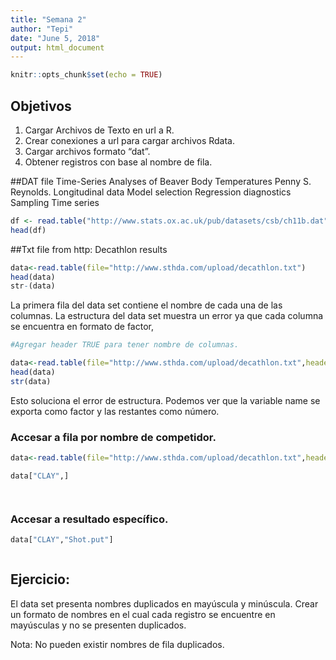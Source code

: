 ```yaml
---
title: "Semana 2"
author: "Tepi"
date: "June 5, 2018"
output: html_document
---
```


```r
knitr::opts_chunk$set(echo = TRUE)
```

## Objetivos

1. Cargar Archivos de Texto en url a R.
2. Crear conexiones a url para cargar archivos Rdata.
3. Cargar archivos formato "dat".
4. Obtener registros con base al nombre de fila.


##DAT file
 Time-Series Analyses of Beaver Body Temperatures Penny S. Reynolds. Longitudinal data Model selection Regression diagnostics Sampling Time series
```r
df <- read.table("http://www.stats.ox.ac.uk/pub/datasets/csb/ch11b.dat",header = FALSE)
head(df)
```



##Txt file from http:
 Decathlon results 
```r
data<-read.table(file="http://www.sthda.com/upload/decathlon.txt") 
head(data)
str-(data)
```
 La primera fila del data set contiene el nombre de cada una de las columnas.
 La estructura del data set muestra un error ya que cada columna se encuentra en formato de factor,
 
 
```r
#Agregar header TRUE para tener nombre de columnas.

data<-read.table(file="http://www.sthda.com/upload/decathlon.txt",header = T) 
head(data)
str(data)
```

Esto soluciona el error de estructura. Podemos ver que la variable name se exporta como factor y las restantes como número.


### Accesar a fila por nombre de competidor. 

```r
data<-read.table(file="http://www.sthda.com/upload/decathlon.txt",header = T, row.names = 1,sep="\t") 

data["CLAY",]




```


### Accesar a resultado específico.

```r

data["CLAY","Shot.put"]



```



## Ejercicio: 

El data set presenta nombres duplicados en mayúscula y minúscula.
Crear un formato de nombres en el cual cada registro se encuentre en mayúsculas y no se presenten duplicados.

Nota: No pueden existir nombres de fila duplicados. 




